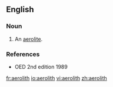 ==English==

===Noun===
{{en-noun}}
# An [[aerolite]].

===References===
* OED 2nd edition 1989

[[fr:aerolith]]
[[io:aerolith]]
[[vi:aerolith]]
[[zh:aerolith]]